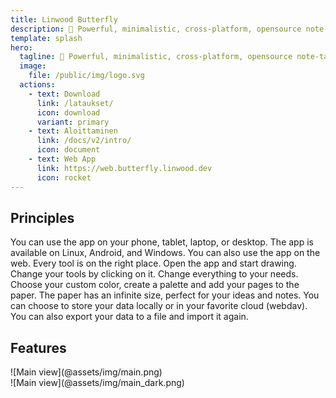 ```yaml
---
title: Linwood Butterfly
description: 🎨 Powerful, minimalistic, cross-platform, opensource note-taking app 🎨
template: splash
hero:
  tagline: 🎨 Powerful, minimalistic, cross-platform, opensource note-taking app 🎨
  image:
    file: /public/img/logo.svg
  actions:
    - text: Download
      link: /lataukset/
      icon: download
      variant: primary
    - text: Aloittaminen
      link: /docs/v2/intro/
      icon: document
    - text: Web App
      link: https://web.butterfly.linwood.dev
      icon: rocket
---
```



## Principles

<CardGrid stagger>
  <Card title="Ristimäinen alustaa" icon="laptop">
    You can use the app on your phone, tablet, laptop, or desktop. The app is available on Linux, Android, and Windows. You can also use the app on the web.
  </Card>

  <Card title="Yksinkertainen ja intuitiivinen" icon="puzzle">
    Every tool is on the right place. Open the app and start drawing. Change your tools by clicking on it.
  </Card>

  <Card title="Muokattavissa" icon="pencil">
    Change everything to your needs. Choose your custom color, create a palette and add your pages to the paper. The paper has an infinite size, perfect for your ideas and notes.
  </Card>

  <Card title="Valitse mihin tietosi on tallennettu" icon="open-book">
    You can choose to store your data locally or in your favorite cloud (webdav). You can also export your data to a file and import it again.
  </Card>
</CardGrid>

## Features

<div class="dark:sl-hidden">
  ![Main view](@assets/img/main.png)
</div>

<div class="light:sl-hidden">
  ![Main view](@assets/img/main_dark.png)
</div>

<CardGrid stagger>
  <Card title="Let your ideas flow on an infinite canvas" />

  <Card title="Use your pen, markdown or rich text to let your ideas flow" />

  <Card title="Load PDF, SVG, PNG and more files into your notes or take pictures from the camera" />

  <Card title="Structure your notes by adding areas and waypoints or use multiple pages" />
</CardGrid>

<LinkCard title="Download today" href="/lataukset/" />
